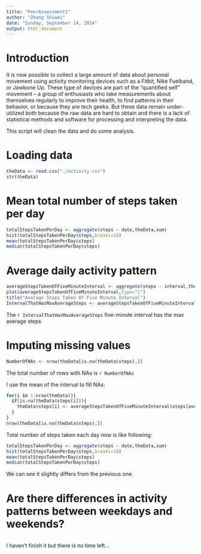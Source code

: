 ```yaml
---
title: "PeerAssessment1"
author: "Zhang Shiwei"
date: "Sunday, September 14, 2014"
output: html_document
---
```


Introduction
============
It is now possible to collect a large amount of data about personal movement using activity monitoring devices such as a Fitbit, Nike Fuelband, or Jawbone Up. These type of devices are part of the "quantified self" movement -- a group of enthusiasts who take measurements about themselves regularly to improve their health, to find patterns in their behavior, or because they are tech geeks. But these data remain under-utilized both because the raw data are hard to obtain and there is a lack of statistical methods and software for processing and interpreting the data. 

This script will clean the data and do some analysis.

Loading data
============
```r
theData <- read.csv("./activity.csv")
str(theData)
```

Mean total number of steps taken per day
========================================
```r
totalStepsTakenPerDay <- aggregate(steps ~ date,theData,sum)
hist(totalStepsTakenPerDay$steps,breaks=10)
mean(totalStepsTakenPerDay$steps)
median(totalStepsTakenPerDay$steps)
```

Average daily activity pattern
==============================
```r
averageStepsTakenOfFiveMinuteInterval <- aggregate(steps ~ interval,theData,mean)
plot(averageStepsTakenOfFiveMinuteInterval,type="l")
title("Average Steps Taken Of Five Minute Interval")
IntervalThatHasMaxAverageSteps <- averageStepsTakenOfFiveMinuteInterval[averageStepsTakenOfFiveMinuteInterval$steps == max(averageStepsTakenOfFiveMinuteInterval$steps),"interval"]
```

The `r IntervalThatHasMaxAverageSteps` five-minute interval has the max average steps

Imputing missing values
======================
```r
NumberOfNAs <- nrow(theData[is.na(theData$steps),])
```

The total number of rows with NAs is `r NumberOfNAs`

I use the mean of the interval to fill NAs:
```r
for(i in 1:nrow(theData)){
  if(is.na(theData$steps[i])){
    theData$steps[i] <- averageStepsTakenOfFiveMinuteInterval$steps[averageStepsTakenOfFiveMinuteInterval$interval==theData$interval[i]]
  }
}
nrow(theData[is.na(theData$steps),])
```

Total number of steps taken each day now is like following:
```r
totalStepsTakenPerDay <- aggregate(steps ~ date,theData,sum)
hist(totalStepsTakenPerDay$steps,breaks=10)
mean(totalStepsTakenPerDay$steps)
median(totalStepsTakenPerDay$steps)
```

We can see it slightly differs from the previous one.

Are there differences in activity patterns between weekdays and weekends?
=========================================================================
```r
```
I haven't finish it but there is no time left...
